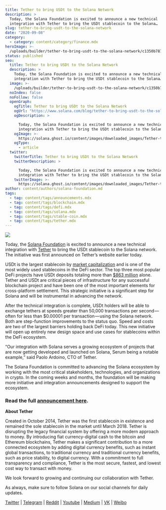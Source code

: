 ```yaml
---
title: Tether to bring USDt to the Solana Network
description: >
  Today, the Solana Foundation is excited to announce a new technical
  integration with Tether to bring the USDt stablecoin to the Solana…
slug: tether-to-bring-usdt-to-the-solana-network
date: "2020-09-08"
category:
  - category: content/category/finance.mdx
heroImage: >-
  /uploads/builder/tether-to-bring-usdt-to-the-solana-network/c1350b7871c84366ab6ed5621d675b1e.png
status: published
seo:
  title: Tether to bring USDt to the Solana Network
  description: >
    Today, the Solana Foundation is excited to announce a new technical
    integration with Tether to bring the USDt stablecoin to the Solana…
  image: >-
    /uploads/builder/tether-to-bring-usdt-to-the-solana-network/c1350b7871c84366ab6ed5621d675b1e.png
  noIndex: false
  noFollow: false
  openGraph:
    ogTitle: Tether to bring USDt to the Solana Network
    ogUrl: "https://www.solana.com/blog/tether-to-bring-usdt-to-the-solana-network"
    ogDescription: >

      Today, the Solana Foundation is excited to announce a new technical
      integration with Tether to bring the USDt stablecoin to the Solana…
    ogImage: >-
      https://solana.ghost.io/content/images/downloaded_images/Tether-to-bring-USDt-to-the-Solana-Network/1-dE4Fe6_uX-yIoEGu5Ux3Mw-1.png
    ogType:
      - article
  twitter:
    twitterTitle: Tether to bring USDt to the Solana Network
    twitterDescription: >

      Today, the Solana Foundation is excited to announce a new technical
      integration with Tether to bring the USDt stablecoin to the Solana…
    twitterImage: >-
      https://solana.ghost.io/content/images/downloaded_images/Tether-to-bring-USDt-to-the-Solana-Network/1-dE4Fe6_uX-yIoEGu5Ux3Mw-1.png
author: content/authors/solana-foundation.md
tags:
  - tag: content/tags/announcements.mdx
  - tag: content/tags/blockchain.mdx
  - tag: content/tags/defi.mdx
  - tag: content/tags/solana.mdx
  - tag: content/tags/stable-coin.mdx
  - tag: content/tags/tether.mdx
---
```


![](/uploads/builder/tether-to-bring-usdt-to-the-solana-network/image-1.jpg)

Today, the [Solana Foundation](https://www.solana.foundation/?ref=solana.ghost.io) is excited to announce a new technical integration with [Tether](https://tether.to/?ref=solana.ghost.io) to bring the USDt stablecoin to the Solana network. The initiative was first announced on Tether’s website earlier today.

USDt is the largest stablecoin by [market capitalization](https://www.coingecko.com/en/stablecoins?ref=solana.ghost.io) and is one of the most widely used stablecoins in the DeFi sector. The top three most popular DeFi projects have USDt deposits totaling more than [$863 million](https://www.theblockcrypto.com/post/77274/tether-launches-on-solana-blockchain?ref=solana.ghost.io) alone. Tether and USDt are critical pieces of infrastructure for any successful blockchain project and have been one of the most important elements for cross-platform settlement. This strategic initiative is a significant step for Solana and will be instrumental in advancing the network.

After the technical integration is complete, USDt holders will be able to exchange tethers at speeds greater than 50,000 transactions per second — often for less than $0.00001 per transaction — using the Solana network. Both are step-function improvements to the status quo. Speed and costs are two of the largest barriers holding back DeFi today. This new initiative will open up entirely new design space and use cases for stablecoins within the DeFi ecosystem.

“Our integration with Solana serves a growing ecosystem of projects that are now getting developed and launched on Solana, Serum being a notable example,” said Paolo Ardoino, CTO of Tether.

The Solana Foundation is committed to advancing the Solana ecosystem by working with the most critical stakeholders, technologies, and organizations in crypto. In the coming weeks and months, the foundation will be making more initiative and integration announcements designed to support the ecosystem.

### **Read the full** [**announcement here**](https://tether.to/tether-usdt-to-launch-on-solana/?ref=solana.ghost.io)**.**

**About Tether**

Created in October 2014, Tether was the first stablecoin in existence and remained the sole stablecoin in the market until March 2018. Tether is disrupting the legacy financial system by offering a more modern approach to money. By introducing fiat currency-digital cash to the bitcoin and Ethereum blockchains, Tether makes a significant contribution to a more connected ecosystem by adding digital currency benefits, such as instant global transactions, to traditional currency and traditional currency benefits, such as price stability, to digital currency. With a commitment to full transparency and compliance, Tether is the most secure, fastest, and lowest cost way to transact with money.

We look forward to growing and continuing our collaboration with Tether.

As always, make sure to follow Solana on our social channels for daily updates.

[Twitter](https://twitter.com/solana?ref=solana.ghost.io) | [Telegram](https://t.me/solanaio?ref=solana.ghost.io) | [Reddit](https://www.reddit.com/r/solana/?ref=solana.ghost.io) | [Youtube](https://www.youtube.com/c/solanalabs?ref=solana.ghost.io) | [Medium](https://medium.com/solana-labs?ref=solana.ghost.io) | [VK](https://vk.com/solanarus?ref=solana.ghost.io) | [Weibo](https://www.weibo.com/SolanaNews?is_all=1&ref=solana.ghost.io)
